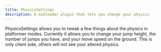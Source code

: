 ```yaml
---
title: PhysicsSettings
description: A Gimloader plugin that lets you change your physics
---
```



PhysicsSettings allows you to tweak a few things about the physics in platformer modes. Currently it allows you to change your jump height, the number of jumps you have, and your move speed on the ground. This is only client side, others will not see your altered physics.

<ButtonInstall client:only="svelte" name="PhysicsSettings" url="https://raw.githubusercontent.com/TheLazySquid/Gimloader/main/plugins/PhysicsSettings.js" />